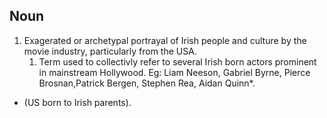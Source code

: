 ==Noun==
#Exagerated or archetypal portrayal of Irish people and culture by the movie industry, particularly from the USA.
##Term used to collectivly refer to several Irish born actors prominent in mainstream Hollywood. Eg: Liam Neeson, Gabriel Byrne, Pierce Brosnan,Patrick Bergen, Stephen Rea, Aidan Quinn*. 
<P>
*(US born to Irish parents).